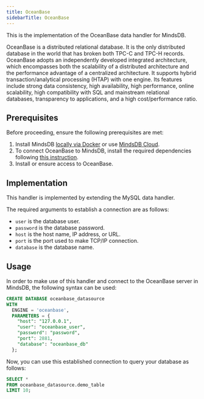 ```yaml
---
title: OceanBase
sidebarTitle: OceanBase
---
```


This is the implementation of the OceanBase data handler for MindsDB.

OceanBase is a distributed relational database. It is the only distributed database in the world that has broken both TPC-C and TPC-H records. OceanBase adopts an independently developed integrated architecture, which encompasses both the scalability of a distributed architecture and the performance advantage of a centralized architecture. It supports hybrid transaction/analytical processing (HTAP) with one engine. Its features include strong data consistency, high availability, high performance, online scalability, high compatibility with SQL and mainstream relational databases, transparency to applications, and a high cost/performance ratio.

## Prerequisites

Before proceeding, ensure the following prerequisites are met:

1. Install MindsDB [locally via Docker](https://docs.mindsdb.com/setup/self-hosted/docker) or use [MindsDB Cloud](https://cloud.mindsdb.com/).
2. To connect OceanBase to MindsDB, install the required dependencies following [this instruction](/setup/self-hosted/docker#install-dependencies).
3. Install or ensure access to OceanBase.

## Implementation

This handler is implemented by extending the MySQL data handler.

The required arguments to establish a connection are as follows:

* `user` is the database user.
* `password` is the database password.
* `host` is the host name, IP address, or URL.
* `port` is the port used to make TCP/IP connection.
* `database` is the database name.

## Usage

In order to make use of this handler and connect to the OceanBase server in MindsDB, the following syntax can be used:

```sql
CREATE DATABASE oceanbase_datasource
WITH
  ENGINE = 'oceanbase',
  PARAMETERS = {
    "host": "127.0.0.1",
    "user": "oceanbase_user",
    "password": "password",
    "port": 2881,
    "database": "oceanbase_db"
  };
```

Now, you can use this established connection to query your database as follows:

```sql
SELECT *
FROM oceanbase_datasource.demo_table
LIMIT 10;
```

